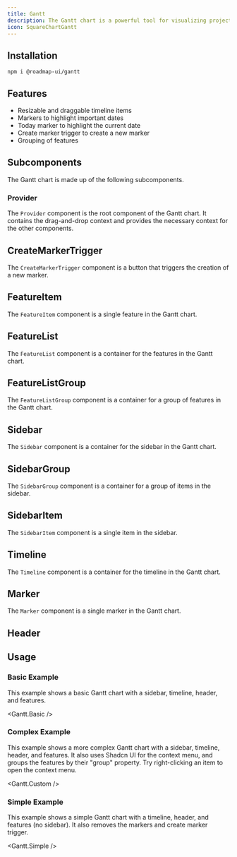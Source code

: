 ```yaml
---
title: Gantt
description: The Gantt chart is a powerful tool for visualizing project schedules and tracking the progress of tasks. It provides a clear, hierarchical view of tasks, allowing you to easily identify manage project timelines.
icon: SquareChartGantt
---
```



<div className="not-prose w-full bg-white border rounded-xl overflow-hidden" style={{ height: '32rem' }}>
  <Gantt.Example />
</div>

## Installation

```package-install
npm i @roadmap-ui/gantt
```

## Features

- Resizable and draggable timeline items
- Markers to highlight important dates
- Today marker to highlight the current date
- Create marker trigger to create a new marker
- Grouping of features

## Subcomponents

The Gantt chart is made up of the following subcomponents.

### Provider

The `Provider` component is the root component of the Gantt chart. It contains the drag-and-drop context and provides the necessary context for the other components.

<AutoTypeTable path="components/ui/gantt.tsx" name="ProviderProps" />

## CreateMarkerTrigger

The `CreateMarkerTrigger` component is a button that triggers the creation of a new marker.

<AutoTypeTable path="components/ui/gantt.tsx" name="CreateMarkerTriggerProps" />

## FeatureItem

The `FeatureItem` component is a single feature in the Gantt chart.

<AutoTypeTable path="components/ui/gantt.tsx" name="FeatureItemProps" />

## FeatureList

The `FeatureList` component is a container for the features in the Gantt chart.

<AutoTypeTable path="components/ui/gantt.tsx" name="FeatureListProps" />

## FeatureListGroup

The `FeatureListGroup` component is a container for a group of features in the Gantt chart.

<AutoTypeTable path="components/ui/gantt.tsx" name="FeatureListGroupProps" />

## Sidebar

The `Sidebar` component is a container for the sidebar in the Gantt chart.

<AutoTypeTable path="components/ui/gantt.tsx" name="SidebarProps" />

## SidebarGroup

The `SidebarGroup` component is a container for a group of items in the sidebar.

<AutoTypeTable path="components/ui/gantt.tsx" name="SidebarGroupProps" />

## SidebarItem

The `SidebarItem` component is a single item in the sidebar.

<AutoTypeTable path="components/ui/gantt.tsx" name="SidebarItemProps" />

## Timeline

The `Timeline` component is a container for the timeline in the Gantt chart.

<AutoTypeTable path="components/ui/gantt.tsx" name="TimelineProps" />

## Marker

The `Marker` component is a single marker in the Gantt chart.

<AutoTypeTable path="components/ui/gantt.tsx" name="MarkerProps" />

## Header

<AutoTypeTable path="components/ui/gantt.tsx" name="HeaderProps" />

## Usage

### Basic Example

This example shows a basic Gantt chart with a sidebar, timeline, header, and features.

<Gantt.Basic />

### Complex Example

This example shows a more complex Gantt chart with a sidebar, timeline, header, and features. It also uses Shadcn UI for the context menu, and groups the features by their "group" property. Try right-clicking an item to open the context menu.

<Gantt.Custom />

### Simple Example

This example shows a simple Gantt chart with a timeline, header, and features (no sidebar). It also removes the markers and create marker trigger.

<Gantt.Simple />
